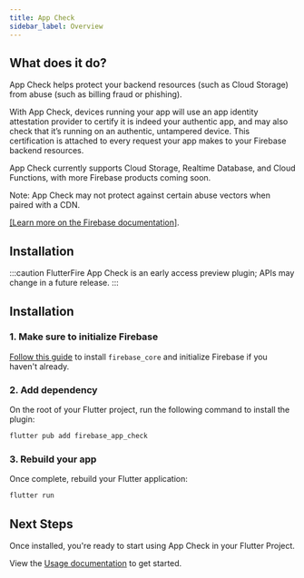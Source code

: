 ```yaml
---
title: App Check
sidebar_label: Overview
---
```


## What does it do?

App Check helps protect your backend resources (such as Cloud Storage) from
abuse (such as billing fraud or phishing).

With App Check, devices running your app will use an app identity attestation
provider to certify it is indeed your authentic app, and may also check that it’s
running on an authentic, untampered device. This certification is attached to every
request your app makes to your Firebase backend resources.

App Check currently supports Cloud Storage, Realtime Database, and Cloud
Functions, with more Firebase products coming soon.

Note: App Check may not protect against certain abuse vectors when paired
with a CDN.

[[Learn more on the Firebase documentation]](https://firebase.google.com/docs/app-check).

<YouTube id="Fjj4fmr2t04" />

## Installation

:::caution
FlutterFire App Check is an early access preview plugin; APIs may change in a future release.
:::

## Installation

### 1. Make sure to initialize Firebase

[Follow this guide](../overview.mdx) to install `firebase_core` and initialize Firebase if you haven't already.

### 2. Add dependency

On the root of your Flutter project, run the following command to install the plugin:

```bash
flutter pub add firebase_app_check
```

### 3. Rebuild your app

Once complete, rebuild your Flutter application:

```bash
flutter run
```

## Next Steps

Once installed, you're ready to start using App Check in your Flutter Project.

View the [Usage documentation](usage.mdx) to get started.
